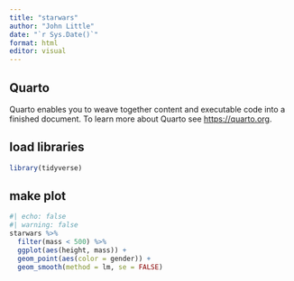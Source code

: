 ```yaml
---
title: "starwars"
author: "John Little"
date: "`r Sys.Date()`"
format: html
editor: visual
---
```


## Quarto

Quarto enables you to weave together content and executable code into a finished document. To learn more about Quarto see <https://quarto.org>.

## load libraries

```r
library(tidyverse)
```

## make plot

```r
#| echo: false
#| warning: false
starwars %>% 
  filter(mass < 500) %>% 
  ggplot(aes(height, mass)) +
  geom_point(aes(color = gender)) +
  geom_smooth(method = lm, se = FALSE)
```
